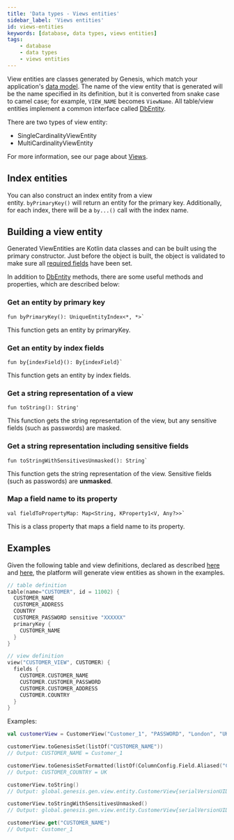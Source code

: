 ```yaml
---
title: 'Data types - Views entities'
sidebar_label: 'Views entities'
id: views-entities
keywords: [database, data types, views entities]
tags:
    - database
    - data types
    - views entities
---
```




View entities are classes generated by Genesis, which match your application's [data model](../../../database/fields-tables-views/fields-tables-views/). The name of the view entity that is generated will be the name specified in its definition, but it is converted from snake case to camel case; for example, `VIEW_NAME` becomes `ViewName`. All table/view entities implement a common interface called [DbEntity](../../../database/data-types/dbentity/).

There are two types of view entity:

-   SingleCardinalityViewEntity
-   MultiCardinalityViewEntity

For more information, see our page about [Views](../../../database/fields-tables-views/views/).

## Index entities

You can also construct an index entity from a view entity. `byPrimaryKey()` will return an entity for the primary key. Additionally, for each index, there will be a `by...()` call with the index name.

## Building a view entity

Generated ViewEntities are Kotlin data classes and can be built using the primary constructor. Just before the object is built, the object is validated to make sure all [required fields](../../../database/data-types/table-entities/) have been set. 

In addition to [DbEntity](../../../database/data-types/dbentity/) methods, there are some useful methods and properties, which are described below:

### Get an entity by primary key
 
 ```
 fun byPrimaryKey(): UniqueEntityIndex<*, *>` 
 ```

 This function gets an entity by primaryKey.

### Get an entity by index fields

```
fun by{indexField}(): By{indexField}`
```

This function gets an entity by index fields.

### Get a string representation of a view

```
fun toString(): String'
```

This function gets the string representation of the view, but any sensitive fields (such as passwords) are masked.

### Get a string representation including sensitive fields

```
fun toStringWithSensitivesUnmasked(): String`
```

This function gets the string representation of the view. Sensitive fields (such as passwords) are **unmasked**.

### Map a field name to its property

```
val fieldToPropertyMap: Map<String, KProperty1<V, Any?>>`
```

This is a class property that maps a field name to its property.

## Examples

Given the following table and view definitions, declared as described [here](../../../database/fields-tables-views/tables/) and [here](../../../database/fields-tables-views/views/), the platform will generate view entities as shown in the examples.

```kotlin
// table definition    
table(name="CUSTOMER", id = 11002) {      
  CUSTOMER_NAME      
  CUSTOMER_ADDRESS      
  COUNTRY      
  CUSTOMER_PASSWORD sensitive "XXXXXX"      
  primaryKey {        
    CUSTOMER_NAME      
  }    
}  

// view definition     
view("CUSTOMER_VIEW", CUSTOMER) {       
  fields {         
    CUSTOMER.CUSTOMER_NAME         
    CUSTOMER.CUSTOMER_PASSWORD         
    CUSTOMER.CUSTOMER_ADDRESS         
    CUSTOMER.COUNTRY       
  }     
}
```

Examples:
```kotlin
val customerView = CustomerView("Customer_1", "PASSWORD", "London", "UK")  

customerView.toGenesisSet(listOf("CUSTOMER_NAME"))  
// Output: CUSTOMER_NAME = Customer_1  

customerView.toGenesisSetFormatted(listOf(ColumnConfig.Field.Aliased("COUNTRY", "CUSTOMER_COUNTRY")))  
// Output: CUSTOMER_COUNTRY = UK 

customerView.toString()  
// Output: global.genesis.gen.view.entity.CustomerView{serialVersionUID='1', customerName=Customer_1, customerPassword=XXXXXX, customerAddress=London, country=UK, recordId={not-set}, timestamp={not-set}}  

customerView.toStringWithSensitivesUnmasked()  
// Output: global.genesis.gen.view.entity.CustomerView{serialVersionUID='1', customerName=Customer_1, customerPassword=PASSWORD, customerAddress=London, country=UK, recordId={not-set}, timestamp={not-set}}  

customerView.get("CUSTOMER_NAME")  
// Output: Customer_1
```

